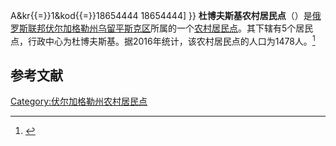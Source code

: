 {{Infobox Settlement
| official_name = 杜博夫斯基农村居民点
| native_name = Дубовское сельское поселение
| pushpin_map = European Russia
| map_caption = 在[[俄羅斯|俄羅斯]][[歐洲俄羅斯|歐洲部分]]的位置
| settlement_type = [[农村居民点|农村居民点]]
| subdivision_type = [[国家|国家]]
| subdivision_type1 = [[州_(俄罗斯)|州]]
| subdivision_type2 = [[区_(苏联)|区]]
| subdivision_name = {{RUS}}
| subdivision_name1 = [[伏尔加格勒州|伏尔加格勒州]]
| subdivision_name2 = [[乌留平斯克区|乌留平斯克区]]
| seat_type = 行政中心
| seat = 杜博夫斯基
| population_as_of=2016
| population_footnotes = <ref name=stat />
| population_total = 1478
| coordinates_display = inline,title
| latd = 50 | latm = 32 | lats = 01 | latNS = N
| longd = 41 | longm = 59 | longs = 35 | longEW = E
| timezone = [[莫斯科时间|MSK]]
| utc_offset = +3
| blank_name = [[俄罗斯市政土地区划代码|OKTMO编码]]
| blank_info = [http://classif.spb.ru/classificators/view/tma.php?st{{=}}A&kr{{=}}1&kod{{=}}18654444 18654444]
}}
'''杜博夫斯基农村居民点'''（{{lang-ru|Дубовское сельское поселение}}）是[[俄罗斯联邦|俄罗斯联邦]][[伏尔加格勒州|伏尔加格勒州]][[乌留平斯克区|乌留平斯克区]]所属的一个[[农村居民点|农村居民点]]。其下辖有5个居民点，行政中心为杜博夫斯基。据2016年统计，该农村居民点的人口为1478人。<ref name=stat>{{cite web | url = http://www.gks.ru/free_doc/doc_2016/bul_dr/mun_obr2016.rar | title = Численность населения Российской Федерации по муниципальным образованиям на 1 января 2016 года | language = ru | access-date = 2016-12-19 | archive-date = 2018-09-11 | archive-url = https://web.archive.org/web/20180911161609/http://www.gks.ru/free_doc/doc_2016/bul_dr/mun_obr2016.rar | dead-url = no }}</ref>

== 参考文献 ==
{{reflist}}

{{Russia-stub}}

[[Category:伏尔加格勒州农村居民点|Category:伏尔加格勒州农村居民点]]